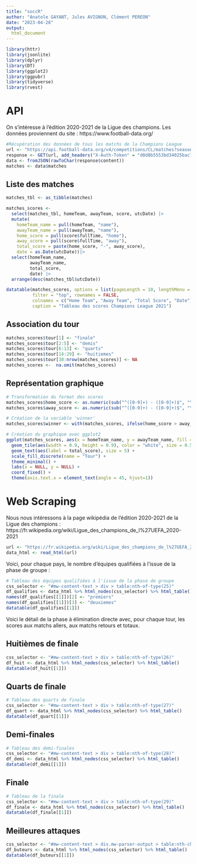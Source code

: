 ```yaml
---
title: "soccR"
author: "Anatole GAYANT, Jules AVIGNON, Clément PEREON"
date: "2023-04-28"
output: 
  html_document
---
```


```r
library(httr)
library(jsonlite)
library(dplyr)
library(DT)
library(ggplot2)
library(ggpubr)
library(tidyverse)
library(rvest)
```

# API

On s'intéresse à l'édition 2020-2021 de la Ligue des champions.
Les données proviennent du site : https://www.football-data.org/

```r
#Récupération des données de tous les matchs de la Champions League
url <- "https://api.football-data.org/v4/competitions/CL/matches?season=2020"
response <- GET(url, add_headers("X-Auth-Token" = "d0d8b5553bd34025bac768b663973df2"))
data <- fromJSON(rawToChar(response$content))
matches <- data$matches
```

## Liste des matches

```r
matches_tbl <- as_tibble(matches)

matches_scores <-
  select(matches_tbl, homeTeam, awayTeam, score, utcDate) |>
  mutate(
    homeTeam_name = pull(homeTeam, "name"),
    awayTeam_name = pull(awayTeam, "name"),
    home_score = pull(score$fullTime, "home"),
    away_score = pull(score$fullTime, "away"),
    total_score = paste(home_score, "-", away_score),
    date = as.Date(utcDate))|>
  select(homeTeam_name,
         awayTeam_name,
         total_score,
         date) |>
  arrange(desc(matches_tbl$utcDate))

datatable(matches_scores, options = list(pageLength = 10, lengthMenu = c(10, 20, 50)), 
          filter = "top", rownames = FALSE,
          colnames = c("Home Team", "Away Team", "Total Score", "Date"),
          caption = "Tableau des scores Champions League 2021")

```

## Association du tour

```r
matches_scores$tour[1] <- "finale"
matches_scores$tour[2:5] <- "demis"
matches_scores$tour[6:13] <- "quarts"
matches_scores$tour[14:29] <- "huitiemes"
matches_scores$tour[30:nrow(matches_scores)] <- NA
matches_scores <-  na.omit(matches_scores)
```

## Représentation graphique 

```r
# Transformation du format des scores
matches_scores$home_score <- as.numeric(sub("^([0-9]+) - ([0-9]+)$", "\\1", matches_scores$total_score))
matches_scores$away_score <- as.numeric(sub("^([0-9]+) - ([0-9]+)$", "\\2", matches_scores$total_score))

# Création de la variable 'winner'
matches_scores$winner <- with(matches_scores, ifelse(home_score > away_score, homeTeam_name, ifelse(home_score < away_score, awayTeam_name, "Draw")))

# Création du graphique avec ggplot2
ggplot(matches_scores, aes(x = homeTeam_name, y = awayTeam_name, fill = tour)) + 
  geom_tile(aes(width = 0.9, height = 0.9), color = "white", size = 0.5) +
  geom_text(aes(label = total_score), size = 5) +
  scale_fill_discrete(name = "Tour") +
  theme_minimal() +
  labs(x = NULL, y = NULL) +
  coord_fixed() +
  theme(axis.text.x = element_text(angle = 45, hjust=1))

```


# Web Scraping

Nous nous intéressons à la page wikipédia de l'édition 2020-2021 de la Ligue des champions : 
https://fr.wikipedia.org/wiki/Ligue_des_champions_de_l%27UEFA_2020-2021

```r
url <- "https://fr.wikipedia.org/wiki/Ligue_des_champions_de_l%27UEFA_2020-2021"
data_html <- read_html(url)
```

Voici, pour chaque pays, le nombre d'équipes qualifiées à l'issue de la phase de groupe : 

```r
# Tableau des équipes qualifiées à l'issue de la phase de groupe
css_selector <- "#mw-content-text > div > table:nth-of-type(25)"
df_qualifies <- data_html %>% html_nodes(css_selector) %>% html_table()
names(df_qualifies[[1]])[2] <- "premiers"
names(df_qualifies[[1]])[3] <- "deuxiemes"
datatable(df_qualifies[[1]])

```

Voici le détail de la phase à élimination directe avec, pour chaque tour, les scores aux matchs allers, aux matchs retours et totaux.

## Huitièmes de finale

```r
css_selector <- "#mw-content-text > div > table:nth-of-type(26)"
df_huit <- data_html %>% html_nodes(css_selector) %>% html_table()
datatable(df_huit[[1]])
```

## Quarts de finale

```r
# Tableau des quarts de finale
css_selector <- "#mw-content-text > div > table:nth-of-type(27)"
df_quart <- data_html %>% html_nodes(css_selector) %>% html_table()
datatable(df_quart[[1]])
```

## Demi-finales

```r
# Tableau des demi-finales
css_selector <- "#mw-content-text > div > table:nth-of-type(28)"
df_demi <- data_html %>% html_nodes(css_selector) %>% html_table()
datatable(df_demi[[1]])
```

## Finale

```r
# Tableau de la finale
css_selector <- "#mw-content-text > div > table:nth-of-type(29)"
df_finale <- data_html %>% html_nodes(css_selector) %>% html_table()
datatable(df_finale[[1]])
```

## Meilleures attaques

```r
css_selector <- "#mw-content-text > div.mw-parser-output > table:nth-child(135) > tbody > tr > td:nth-child(1) > table > tbody"
df_buteurs <- data_html %>% html_nodes(css_selector) %>% html_table()
datatable(df_buteurs[[1]])
```

